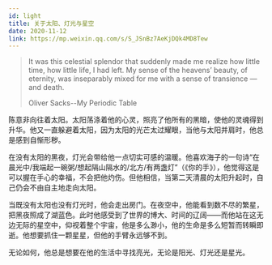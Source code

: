 ```yaml
---
id: light
title: 关于太阳、灯光与星空
date: 2020-11-12
link: https://mp.weixin.qq.com/s/S_JSnBz7AeKjDQk4MD8Tew
---
```



<DocMetadataBanner frontMatter={frontMatter} />

> It was this celestial splendor that suddenly made me realize how little time, how little life, I had left. My sense of the heavens’ beauty, of eternity, was inseparably mixed for me with a sense of transience — and death.
>
> Oliver Sacks--My Periodic Table

陈意非向往着太阳。太阳荡涤着他的心灵，照亮了他所有的黑暗，使他的灵魂得到升华。他又一直躲避着太阳，因为太阳的光芒太过耀眼，当他与太阳并肩时，他总是感到自惭形秽。

在没有太阳的黑夜，灯光会带给他一点切实可感的温暖。他喜欢海子的一句诗“在晨光中/我端起一碗粥/想起隔山隔水的/北方/有两盏灯”（《你的手》），他觉得这是可以握在手心的幸福，不会把他灼伤。但他相信，当第二天清晨的太阳升起时，自己仍会不由自主地走向太阳。

当既没有太阳也没有灯光时，他会走出房门。在夜空中，他能看到数不尽的繁星，把黑夜照成了湖蓝色。此时他感受到了世界的博大、时间的辽阔——而他站在这无边无际的星空中，仰视着整个宇宙，他是多么渺小，他的生命是多么短暂而转瞬即逝。他想要抓住一颗星星，但他的手臂永远够不到。

无论如何，他总是想要在他的生活中寻找亮光，无论是阳光、灯光还是星光。
